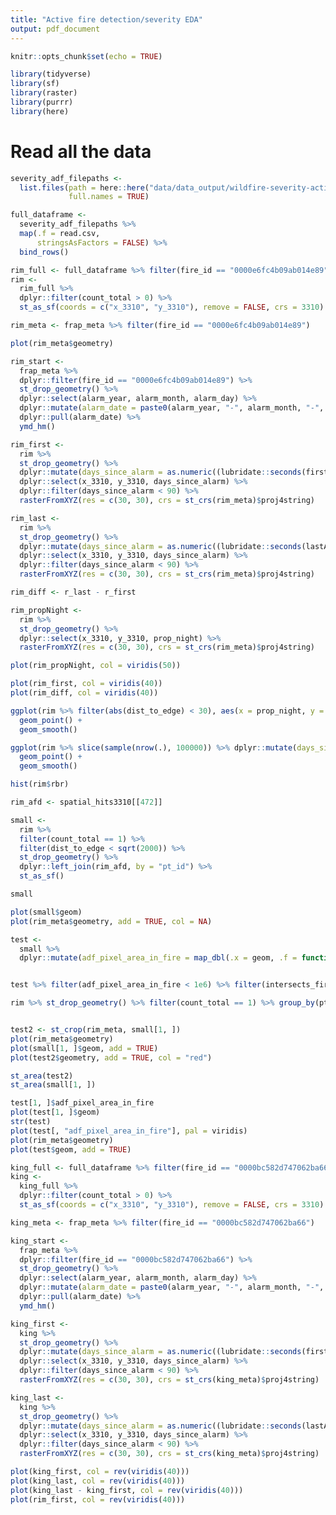 ```yaml
---
title: "Active fire detection/severity EDA"
output: pdf_document
---
```


```r
knitr::opts_chunk$set(echo = TRUE)
```

```r
library(tidyverse)
library(sf)
library(raster)
library(purrr)
library(here)
```

# Read all the data

```r
severity_adf_filepaths <-
  list.files(path = here::here("data/data_output/wildfire-severity-active-fire-detections_sierra-nevada-ca-usa_ypmc_1984-2017"),
             full.names = TRUE)

full_dataframe <- 
  severity_adf_filepaths %>% 
  map(.f = read.csv,
      stringsAsFactors = FALSE) %>% 
  bind_rows()
```


```r
rim_full <- full_dataframe %>% filter(fire_id == "0000e6fc4b09ab014e89")
rim <-
  rim_full %>%
  dplyr::filter(count_total > 0) %>% 
  st_as_sf(coords = c("x_3310", "y_3310"), remove = FALSE, crs = 3310)

rim_meta <- frap_meta %>% filter(fire_id == "0000e6fc4b09ab014e89")

plot(rim_meta$geometry)

rim_start <- 
  frap_meta %>% 
  dplyr::filter(fire_id == "0000e6fc4b09ab014e89") %>% 
  st_drop_geometry() %>% 
  dplyr::select(alarm_year, alarm_month, alarm_day) %>% 
  dplyr::mutate(alarm_date = paste0(alarm_year, "-", alarm_month, "-", alarm_day, " ", "00:00")) %>% 
  dplyr::pull(alarm_date) %>% 
  ymd_hm()

rim_first <-
  rim %>% 
  st_drop_geometry() %>% 
  dplyr::mutate(days_since_alarm = as.numeric((lubridate::seconds(firstACQ) + ymd_hm("1970-01-01 00:00")) - rim_start)) %>% 
  dplyr::select(x_3310, y_3310, days_since_alarm) %>% 
  dplyr::filter(days_since_alarm < 90) %>% 
  rasterFromXYZ(res = c(30, 30), crs = st_crs(rim_meta)$proj4string)

rim_last <-
  rim %>% 
  st_drop_geometry() %>% 
  dplyr::mutate(days_since_alarm = as.numeric((lubridate::seconds(lastACQ) + ymd_hm("1970-01-01 00:00")) - rim_start)) %>% 
  dplyr::select(x_3310, y_3310, days_since_alarm) %>% 
  dplyr::filter(days_since_alarm < 90) %>% 
  rasterFromXYZ(res = c(30, 30), crs = st_crs(rim_meta)$proj4string)

rim_diff <- r_last - r_first

rim_propNight <-
  rim %>% 
  st_drop_geometry() %>% 
  dplyr::select(x_3310, y_3310, prop_night) %>% 
  rasterFromXYZ(res = c(30, 30), crs = st_crs(rim_meta)$proj4string)

plot(rim_propNight, col = viridis(50))

plot(rim_first, col = viridis(40))
plot(rim_diff, col = viridis(40))

ggplot(rim %>% filter(abs(dist_to_edge) < 30), aes(x = prop_night, y = rbr)) +
  geom_point() +
  geom_smooth()

ggplot(rim %>% slice(sample(nrow(.), 100000)) %>% dplyr::mutate(days_since_alarm = as.numeric((lubridate::seconds(firstACQ) + ymd_hm("1970-01-01 00:00")) - rim_start)) %>% dplyr::filter(days_since_alarm < 90), aes(x = days_since_alarm, y = prop_night)) +
  geom_point() +
  geom_smooth()

hist(rim$rbr)

rim_afd <- spatial_hits3310[[472]]

small <- 
  rim %>% 
  filter(count_total == 1) %>% 
  filter(dist_to_edge < sqrt(2000)) %>% 
  st_drop_geometry() %>% 
  dplyr::left_join(rim_afd, by = "pt_id") %>% 
  st_as_sf()

small

plot(small$geom)
plot(rim_meta$geometry, add = TRUE, col = NA)

test <- 
  small %>% 
  dplyr::mutate(adf_pixel_area_in_fire = map_dbl(.x = geom, .f = function(pixel_footprint) {st_area(st_crop(x = rim_meta, y = pixel_footprint))}))


test %>% filter(adf_pixel_area_in_fire < 1e6) %>% filter(intersects_fire_perim) %>% arrange(-adf_pixel_area_in_fire) %>% group_by(pt_id) %>% tally()

rim %>% st_drop_geometry() %>% filter(count_total == 1) %>% group_by(pt_id) %>% tally() %>% arrange(desc(n)) %>% as.data.frame()


test2 <- st_crop(rim_meta, small[1, ])
plot(rim_meta$geometry)
plot(small[1, ]$geom, add = TRUE)
plot(test2$geometry, add = TRUE, col = "red")

st_area(test2)
st_area(small[1, ])

test[1, ]$adf_pixel_area_in_fire
plot(test[1, ]$geom)
str(test)
plot(test[, "adf_pixel_area_in_fire"], pal = viridis)
plot(rim_meta$geometry)
plot(test$geom, add = TRUE)

king_full <- full_dataframe %>% filter(fire_id == "0000bc582d747062ba66")
king <-
  king_full %>%
  dplyr::filter(count_total > 0) %>% 
  st_as_sf(coords = c("x_3310", "y_3310"), remove = FALSE, crs = 3310)

king_meta <- frap_meta %>% filter(fire_id == "0000bc582d747062ba66")

king_start <- 
  frap_meta %>% 
  dplyr::filter(fire_id == "0000bc582d747062ba66") %>% 
  st_drop_geometry() %>% 
  dplyr::select(alarm_year, alarm_month, alarm_day) %>% 
  dplyr::mutate(alarm_date = paste0(alarm_year, "-", alarm_month, "-", alarm_day, " ", "00:00")) %>% 
  dplyr::pull(alarm_date) %>% 
  ymd_hm()

king_first <-
  king %>% 
  st_drop_geometry() %>% 
  dplyr::mutate(days_since_alarm = as.numeric((lubridate::seconds(firstACQ) + ymd_hm("1970-01-01 00:00")) - king_start)) %>% 
  dplyr::select(x_3310, y_3310, days_since_alarm) %>% 
  dplyr::filter(days_since_alarm < 90) %>% 
  rasterFromXYZ(res = c(30, 30), crs = st_crs(king_meta)$proj4string)

king_last <-
  king %>% 
  st_drop_geometry() %>% 
  dplyr::mutate(days_since_alarm = as.numeric((lubridate::seconds(lastACQ) + ymd_hm("1970-01-01 00:00")) - king_start)) %>% 
  dplyr::select(x_3310, y_3310, days_since_alarm) %>% 
  dplyr::filter(days_since_alarm < 90) %>% 
  rasterFromXYZ(res = c(30, 30), crs = st_crs(king_meta)$proj4string)

plot(king_first, col = rev(viridis(40)))
plot(king_last, col = rev(viridis(40)))
plot(king_last - king_first, col = rev(viridis(40)))
plot(rim_first, col = rev(viridis(40)))

```
